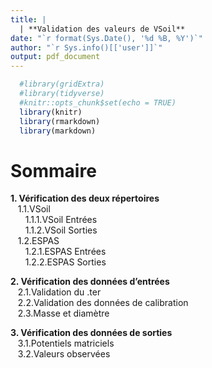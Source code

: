 ```yaml
---
title: | 
  | **Validation des valeurs de VSoil**
date: "`r format(Sys.Date(), '%d %B, %Y')`"
author: "`r Sys.info()[['user']]`"
output: pdf_document
---
```


```r
  #library(gridExtra)
  #library(tidyverse)
  #knitr::opts_chunk$set(echo = TRUE)
  library(knitr)
  library(rmarkdown)
  library(markdown)

```

\newpage
# **Sommaire**


**1. Vérification des deux répertoires** \
\   \ 1.1.VSoil \
\   \ \   \ 1.1.1.VSoil Entrées \
\   \ \   \ 1.1.2.VSoil Sorties \
\   \ 1.2.ESPAS \
\   \ \   \ 1.2.1.ESPAS Entrées \
\   \ \   \ 1.2.2.ESPAS Sorties \


**2. Vérification des données d'entrées** \
\   \ 2.1.Validation du .ter \
\   \ 2.2.Validation des données de calibration \
\   \ 2.3.Masse et diamètre \


**3. Vérification des données de sorties** \
\   \ 3.1.Potentiels matriciels \
\   \ 3.2.Valeurs observées \
